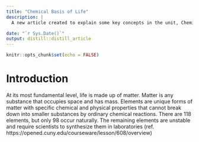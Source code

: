 ```yaml
---
title: "Chemical Basis of Life"
description: |
  A new article created to explain some key concepts in the unit, Chemical Basis of Life

date: "`r Sys.Date()`"
output: distill::distill_article
---
```


```r
knitr::opts_chunk$set(echo = FALSE)
```

# Introduction 
At its most fundamental level, life is made up of matter. Matter is any substance that occupies space and has mass. Elements are unique forms of matter with specific chemical and physical properties that cannot break down into smaller substances by ordinary chemical reactions. There are 118 elements, but only 98 occur naturally. The remaining elements are unstable and require scientists to synthesize them in laboratories (ref. https://opened.cuny.edu/courseware/lesson/608/overview)




